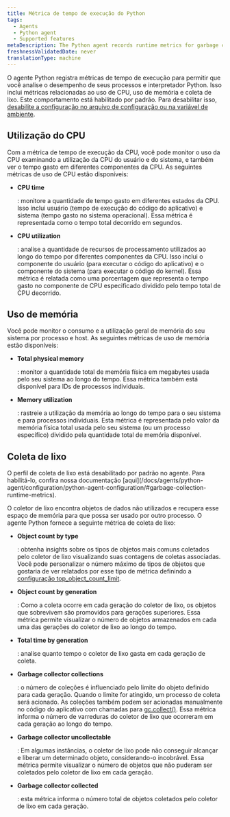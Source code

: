 ```yaml
---
title: Métrica de tempo de execução do Python
tags:
  - Agents
  - Python agent
  - Supported features
metaDescription: The Python agent records runtime metrics for garbage collection and CPU/ memory usage
freshnessValidatedDate: never
translationType: machine
---
```


O agente Python registra métricas de tempo de execução para permitir que você analise o desempenho de seus processos e interpretador Python. Isso inclui métricas relacionadas ao uso de CPU, uso de memória e coleta de lixo. Este comportamento está habilitado por padrão. Para desabilitar isso, [desabilite a configuração no arquivo de configuração ou na variável de ambiente](/docs/apm/agents/python-agent/configuration/python-agent-configuration#runtime-metrics).

## Utilização do CPU

Com a métrica de tempo de execução da CPU, você pode monitor o uso da CPU examinando a utilização da CPU do usuário e do sistema, e também ver o tempo gasto em diferentes componentes da CPU. As seguintes métricas de uso de CPU estão disponíveis:

* <DNT>**CPU time**</DNT>

  : monitore a quantidade de tempo gasto em diferentes estados da CPU. Isso inclui usuário (tempo de execução do código do aplicativo) e sistema (tempo gasto no sistema operacional). Essa métrica é representada como o tempo total decorrido em segundos.

* <DNT>**CPU utilization**</DNT>

  : analise a quantidade de recursos de processamento utilizados ao longo do tempo por diferentes componentes da CPU. Isso inclui o componente do usuário (para executar o código do aplicativo) e o componente do sistema (para executar o código do kernel). Essa métrica é relatada como uma porcentagem que representa o tempo gasto no componente de CPU especificado dividido pelo tempo total de CPU decorrido.

## Uso de memória

Você pode monitor o consumo e a utilização geral de memória do seu sistema por processo e host. As seguintes métricas de uso de memória estão disponíveis:

* <DNT>**Total physical memory**</DNT>

  : monitor a quantidade total de memória física em megabytes usada pelo seu sistema ao longo do tempo. Essa métrica também está disponível para IDs de processos individuais.

* <DNT>**Memory utilization**</DNT>

  : rastreie a utilização da memória ao longo do tempo para o seu sistema e para processos individuais. Esta métrica é representada pelo valor da memória física total usada pelo seu sistema (ou um processo específico) dividido pela quantidade total de memória disponível.

## Coleta de lixo

<Callout variant="important">
  O perfil de coleta de lixo está desabilitado por padrão no agente. Para habilitá-lo, confira nossa documentação [aqui](/docs/agents/python-agent/configuration/python-agent-configuration/#garbage-collection-runtime-metrics).
</Callout>

O coletor de lixo encontra objetos de dados não utilizados e recupera esse espaço de memória para que possa ser usado por outro processo. O agente Python fornece a seguinte métrica de coleta de lixo:

* <DNT>**Object count by type**</DNT>

  : obtenha insights sobre os tipos de objetos mais comuns coletados pelo coletor de lixo visualizando suas contagens de coletas associadas. Você pode personalizar o número máximo de tipos de objetos que gostaria de ver relatados por esse tipo de métrica definindo a [configuração top_object_count_limit](/docs/agents/python-agent/configuration/python-agent-configuration/#garbage-collection-runtime-metrics).

* <DNT>**Object count by generation**</DNT>

  : Como a coleta ocorre em cada geração do coletor de lixo, os objetos que sobrevivem são promovidos para gerações superiores. Essa métrica permite visualizar o número de objetos armazenados em cada uma das gerações do coletor de lixo ao longo do tempo.

* <DNT>**Total time by generation**</DNT>

  : analise quanto tempo o coletor de lixo gasta em cada geração de coleta.

* <DNT>**Garbage collector collections**</DNT>

  : o número de coleções é influenciado pelo limite do objeto definido para cada geração. Quando o limite for atingido, um processo de coleta será acionado. As coleções também podem ser acionadas manualmente no código do aplicativo com chamadas para [gc.collect()](https://docs.python.org/3/library/gc.html#gc.collect). Essa métrica informa o número de varreduras do coletor de lixo que ocorreram em cada geração ao longo do tempo.

* <DNT>**Garbage collector uncollectable**</DNT>

  : Em algumas instâncias, o coletor de lixo pode não conseguir alcançar e liberar um determinado objeto, considerando-o incobrável. Essa métrica permite visualizar o número de objetos que não puderam ser coletados pelo coletor de lixo em cada geração.

* <DNT>**Garbage collector collected**</DNT>

  : esta métrica informa o número total de objetos coletados pelo coletor de lixo em cada geração.